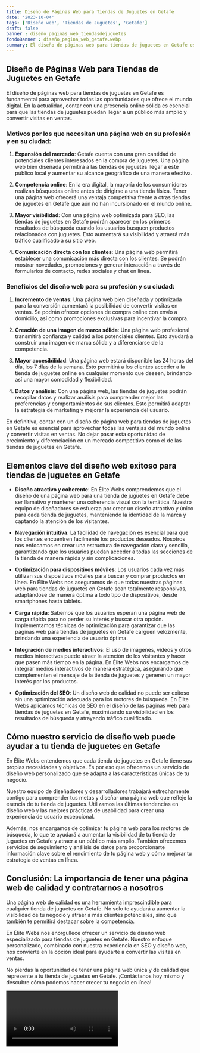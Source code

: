 ```yaml
---
title: Diseño de Páginas Web para Tiendas de Juguetes en Getafe
date: '2023-10-04'
tags: ['Diseño web', 'Tiendas de Juguetes', 'Getafe']
draft: false
banner : diseño_paginas_web_tiendasdejuguetes
fondoBanner : diseño_pagina_web_getafe.webp
summary: El diseño de páginas web para tiendas de juguetes en Getafe es fundamental para aprovechar todas las oportunidades que ofrece el mundo digital. En la actualidad, contar con una presencia online sólida es esencial para que las tiendas de juguetes puedan llegar a un público más amplio y convertir visitas en ventas.
---
```


## Diseño de Páginas Web para Tiendas de Juguetes en Getafe

El diseño de páginas web para tiendas de juguetes en Getafe es fundamental para aprovechar todas las oportunidades que ofrece el mundo digital. En la actualidad, contar con una presencia online sólida es esencial para que las tiendas de juguetes puedan llegar a un público más amplio y convertir visitas en ventas.

### Motivos por los que necesitan una página web en su profesión y en su ciudad:

1. **Expansión del mercado**: Getafe cuenta con una gran cantidad de potenciales clientes interesados en la compra de juguetes. Una página web bien diseñada permitirá a las tiendas de juguetes llegar a este público local y aumentar su alcance geográfico de una manera efectiva.

2. **Competencia online**: En la era digital, la mayoría de los consumidores realizan búsquedas online antes de dirigirse a una tienda física. Tener una página web ofrecerá una ventaja competitiva frente a otras tiendas de juguetes en Getafe que aún no han incursionado en el mundo online.

3. **Mayor visibilidad**: Con una página web optimizada para SEO, las tiendas de juguetes en Getafe podrán aparecer en los primeros resultados de búsqueda cuando los usuarios busquen productos relacionados con juguetes. Esto aumentará su visibilidad y atraerá más tráfico cualificado a su sitio web.

4. **Comunicación directa con los clientes**: Una página web permitirá establecer una comunicación más directa con los clientes. Se podrán mostrar novedades, promociones y generar interacción a través de formularios de contacto, redes sociales y chat en línea.

### Beneficios del diseño web para su profesión y su ciudad:

1. **Incremento de ventas**: Una página web bien diseñada y optimizada para la conversión aumentará la posibilidad de convertir visitas en ventas. Se podrán ofrecer opciones de compra online con envío a domicilio, así como promociones exclusivas para incentivar la compra.

2. **Creación de una imagen de marca sólida**: Una página web profesional transmitirá confianza y calidad a los potenciales clientes. Esto ayudará a construir una imagen de marca sólida y a diferenciarse de la competencia.

3. **Mayor accesibilidad**: Una página web estará disponible las 24 horas del día, los 7 días de la semana. Esto permitirá a los clientes acceder a la tienda de juguetes online en cualquier momento que deseen, brindando así una mayor comodidad y flexibilidad.

4. **Datos y análisis**: Con una página web, las tiendas de juguetes podrán recopilar datos y realizar análisis para comprender mejor las preferencias y comportamientos de sus clientes. Esto permitirá adaptar la estrategia de marketing y mejorar la experiencia del usuario.

En definitiva, contar con un diseño de página web para tiendas de juguetes en Getafe es esencial para aprovechar todas las ventajas del mundo online y convertir visitas en ventas. No dejar pasar esta oportunidad de crecimiento y diferenciación en un mercado competitivo como el de las tiendas de juguetes en Getafe.

<GifSeo />

<Cta />

## Elementos clave del diseño web exitoso para tiendas de juguetes en Getafe

- **Diseño atractivo y coherente**: En Élite Webs comprendemos que el diseño de una página web para una tienda de juguetes en Getafe debe ser llamativo y mantener una coherencia visual con la temática. Nuestro equipo de diseñadores se esfuerza por crear un diseño atractivo y único para cada tienda de juguetes, manteniendo la identidad de la marca y captando la atención de los visitantes.

- **Navegación intuitiva**: La facilidad de navegación es esencial para que los clientes encuentren fácilmente los productos deseados. Nosotros nos enfocamos en crear una estructura de navegación clara y sencilla, garantizando que los usuarios puedan acceder a todas las secciones de la tienda de manera rápida y sin complicaciones.

- **Optimización para dispositivos móviles**: Los usuarios cada vez más utilizan sus dispositivos móviles para buscar y comprar productos en línea. En Élite Webs nos aseguramos de que todas nuestras páginas web para tiendas de juguetes en Getafe sean totalmente responsivas, adaptándose de manera óptima a todo tipo de dispositivos, desde smartphones hasta tablets.

- **Carga rápida**: Sabemos que los usuarios esperan una página web de carga rápida para no perder su interés y buscar otra opción. Implementamos técnicas de optimización para garantizar que las páginas web para tiendas de juguetes en Getafe carguen velozmente, brindando una experiencia de usuario óptima.

- **Integración de medios interactivos**: El uso de imágenes, vídeos y otros medios interactivos puede atraer la atención de los visitantes y hacer que pasen más tiempo en la página. En Élite Webs nos encargamos de integrar medios interactivos de manera estratégica, asegurando que complementen el mensaje de la tienda de juguetes y generen un mayor interés por los productos.

- **Optimización del SEO**: Un diseño web de calidad no puede ser exitoso sin una optimización adecuada para los motores de búsqueda. En Élite Webs aplicamos técnicas de SEO en el diseño de las páginas web para tiendas de juguetes en Getafe, maximizando su visibilidad en los resultados de búsqueda y atrayendo tráfico cualificado.

## Cómo nuestro servicio de diseño web puede ayudar a tu tienda de juguetes en Getafe

En Élite Webs entendemos que cada tienda de juguetes en Getafe tiene sus propias necesidades y objetivos. Es por eso que ofrecemos un servicio de diseño web personalizado que se adapta a las características únicas de tu negocio.

Nuestro equipo de diseñadores y desarrolladores trabajará estrechamente contigo para comprender tus metas y diseñar una página web que refleje la esencia de tu tienda de juguetes. Utilizamos las últimas tendencias en diseño web y las mejores prácticas de usabilidad para crear una experiencia de usuario excepcional.

Además, nos encargamos de optimizar tu página web para los motores de búsqueda, lo que te ayudará a aumentar la visibilidad de tu tienda de juguetes en Getafe y atraer a un público más amplio. También ofrecemos servicios de seguimiento y análisis de datos para proporcionarte información clave sobre el rendimiento de tu página web y cómo mejorar tu estrategia de ventas en línea.

## Conclusión: La importancia de tener una página web de calidad y contratarnos a nosotros

Una página web de calidad es una herramienta imprescindible para cualquier tienda de juguetes en Getafe. No solo te ayudará a aumentar la visibilidad de tu negocio y atraer a más clientes potenciales, sino que también te permitirá destacar sobre la competencia.

En Élite Webs nos enorgullece ofrecer un servicio de diseño web especializado para tiendas de juguetes en Getafe. Nuestro enfoque personalizado, combinado con nuestra experiencia en SEO y diseño web, nos convierte en la opción ideal para ayudarte a convertir las visitas en ventas.

No pierdas la oportunidad de tener una página web única y de calidad que represente a tu tienda de juguetes en Getafe. ¡Contáctanos hoy mismo y descubre cómo podemos hacer crecer tu negocio en línea!

<Video />

<CtaBot job='Tiendas de Juguetes' city='Getafe'/>

<Gmaps query='Getafe+españa+maps' />